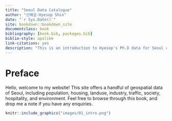 ```yaml
--- 
title: "Seoul Data Catalogue"
author: "신혜섭-Hyesop Shin"
date: "`r Sys.Date()`"
site: bookdown::bookdown_site
documentclass: book
bibliography: [book.bib, packages.bib]
biblio-style: apalike
link-citations: yes
description: "This is an introduction to Hyesop's Ph.D data for Seoul city."
---
```


# Preface {-}

Hello, welcome to my website! This site offers a handful of geospatial data of Seoul, including population,
housing, landuse, industry, traffic, society, hospitality, and environment. Feel free to browse through
this book, and drop me a note if you have any enquiries.

```r
knitr::include_graphics("images/01_intro.png")
```
